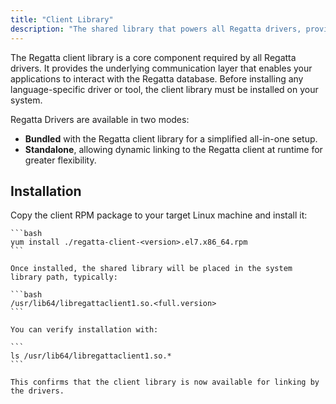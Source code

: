```yaml
---
title: "Client Library"
description: "The shared library that powers all Regatta drivers, providing the core API for communicating with your Regatta database."
---
```


The Regatta client library is a core component required by all Regatta drivers. It provides the underlying communication layer that enables your applications to interact with the Regatta database. Before installing any language-specific driver or tool, the client library must be installed on your system.

Regatta Drivers are available in two modes:

- **Bundled** with the Regatta client library for a simplified all-in-one setup.
- **Standalone**, allowing dynamic linking to the Regatta client at runtime for greater flexibility.

## Installation

<Tabs>
  <Tab title="Linux">
    Copy the client RPM package to your target Linux machine and install it:

    ```bash
    yum install ./regatta-client-<version>.el7.x86_64.rpm
    ```

    Once installed, the shared library will be placed in the system library path, typically:

    ```bash
    /usr/lib64/libregattaclient1.so.<full.version>
    ```

    You can verify installation with:

    ```
    ls /usr/lib64/libregattaclient1.so.*
    ```

    This confirms that the client library is now available for linking by the drivers.
  </Tab>
</Tabs>